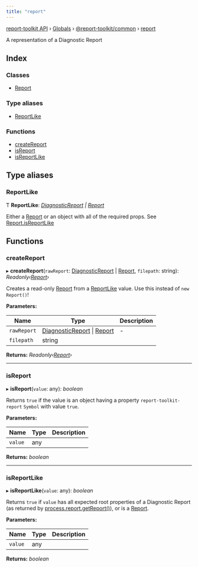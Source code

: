 ```yaml
---
title: "report"
---
```


[report-toolkit API](../home.mdx) › [Globals](../home.mdx) › [@report-toolkit/common](report_toolkit_common.mdx) › [report](report_toolkit_common.report.mdx)

A representation of a Diagnostic Report

## Index

### Classes

- [Report](../classes/report_toolkit_common.report.report.mdx)

### Type aliases

- [ReportLike](report_toolkit_common.report.mdx#reportlike)

### Functions

- [createReport](report_toolkit_common.report.mdx#createreport)
- [isReport](report_toolkit_common.report.mdx#isreport)
- [isReportLike](report_toolkit_common.report.mdx#isreportlike)

## Type aliases

### ReportLike

Ƭ **ReportLike**: *[DiagnosticReport](../interfaces/common_diagnostic_report_d_.diagnosticreport.mdx) | [Report](../classes/report_toolkit_common.report.report.mdx)*

Either a [Report](../classes/report_toolkit_common.report.report.mdx) or an object with all of the required props.  See [Report.isReportLike](../classes/report_toolkit_common.report.report.mdx#static-isreportlike)

## Functions

### createReport

▸ **createReport**(`rawReport`: [DiagnosticReport](../interfaces/common_diagnostic_report_d_.diagnosticreport.mdx) | [Report](../classes/report_toolkit_common.report.report.mdx), `filepath`: string): *Readonly‹[Report](../classes/report_toolkit_common.report.report.mdx)›*

Creates a read-only [Report](../classes/report_toolkit_common.report.report.mdx) from a [ReportLike](report_toolkit_common.report.mdx#reportlike) value.
Use this instead of `new Report()`!

**Parameters:**

Name | Type | Description |
------ | ------ | ------ |
`rawReport` | [DiagnosticReport](../interfaces/common_diagnostic_report_d_.diagnosticreport.mdx) &#124; [Report](../classes/report_toolkit_common.report.report.mdx) | - |
`filepath` | string |   |

**Returns:** *Readonly‹[Report](../classes/report_toolkit_common.report.report.mdx)›*

___

### isReport

▸ **isReport**(`value`: any): *boolean*

Returns `true` if the value is an object having a property `report-toolkit-report` `Symbol` with value `true`.

**Parameters:**

Name | Type | Description |
------ | ------ | ------ |
`value` | any |   |

**Returns:** *boolean*

___

### isReportLike

▸ **isReportLike**(`value`: any): *boolean*

Returns `true` if `value` has all expected root properties of a Diagnostic Report (as returned by [process.report.getReport()](https://nodejs.org/api/process.html#process_process_report_getreport_err)), or is a [Report](../classes/report_toolkit_common.report.report.mdx).

**Parameters:**

Name | Type | Description |
------ | ------ | ------ |
`value` | any |   |

**Returns:** *boolean*

